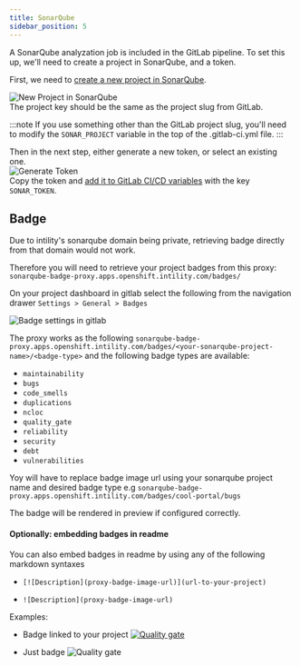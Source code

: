 ```yaml
---
title: SonarQube
sidebar_position: 5
---
```


A SonarQube analyzation job is included in the GitLab pipeline.
To set this up, we'll need to create a project in SonarQube, and a token.

First, we need to [create a new project in SonarQube](https://sonarqube.intility.no/projects/create).

![New Project in SonarQube](/img/sonarqube-new.png)  
The project key should be the same as the project slug from GitLab.

:::note
If you use something other than the GitLab project slug,
you'll need to modify the `SONAR_PROJECT` variable in the top of the .gitlab-ci.yml file.
:::

Then in the next step, either generate a new token, or select an existing one.  
![Generate Token](/img/sonarqube-token.png)  
Copy the token and [add it to GitLab CI/CD variables](/cra/configuration/gitlab#adding-cicd-variables) with the key `SONAR_TOKEN`.

## Badge

Due to intility's sonarqube domain being private, retrieving badge directly from that domain would not work.

Therefore you will need to retrieve your project badges from this proxy: `sonarqube-badge-proxy.apps.openshift.intility.com/badges/`

On your project dashboard in gitlab select the following from the navigation drawer `Settings > General > Badges`

![Badge settings in gitlab](/img/sonarqube-badge-settings.png)

The proxy works as the following `sonarqube-badge-proxy.apps.openshift.intility.com/badges/<your-sonarqube-project-name>/<badge-type>` and the following badge types are available:

 - `maintainability`
 - `bugs`
 - `code_smells`
 - `duplications`
 - `ncloc`
 - `quality_gate`
 - `reliability`
 - `security`
 - `debt`
 - `vulnerabilities`

Yoy will have to replace badge image url using your sonarqube project name and desired badge type e.g `sonarqube-badge-proxy.apps.openshift.intility.com/badges/cool-portal/bugs`

The badge will be rendered in preview if configured correctly.


#### Optionally: embedding badges in readme

You can also embed badges in readme by using any of the following markdown syntaxes
    
*  `[![Description](proxy-badge-image-url)](url-to-your-project)`
    
*  `![Description](proxy-badge-image-url)`

Examples: 

* Badge linked to your project 
     [![Quality gate](https://sonarqube-badge-proxy.apps.openshift.intility.com/badges/flexview-functions/ncloc)](https://sonarqube.intility.no/dashboard?id=flexview-functions)

* Just badge
     ![Quality gate](https://sonarqube-badge-proxy.apps.openshift.intility.com/badges/flexview-functions/security)

